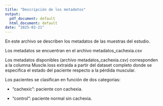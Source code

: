 ```yaml
---
title: "Descripción de los metadatos"
output:
  pdf_document: default
  html_document: default
date: "2025-03-21"
---
```


En este archivo se describen los metadatos de las muestras del estudio.


Los metadatos se encuentran en el archivo metadatos_cachexia.csv

Los metadatos disponibles (archivo metadatos_cachexia.csv) corresponden a la columna Muscle.loss extraida a partir del dataset completo donde se especifica el estado del paciente respecto a la pérdida muscular. 

Los pacientes se clasifican en función de dos categorias:

- "cachexic": paciente con cachexia.

- "control": paciente normal sin cachexia.
